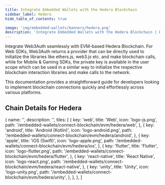 ```yaml
---
title: Integrate Embedded Wallets with the Hedera Blockchain
sidebar_label: Hedera
hide_table_of_contents: true

image: 'img/embedded-wallets/banners/hedera.png'
description: 'Integrate Embedded Wallets with the Hedera Blockchain | Embedded Wallets'
---
```



<SEO
  title="Integrate Embedded Wallets with the Hedera Blockchain"
  description="Integrate Embedded Wallets with the Hedera Blockchain | Embedded Wallets"
  image="https://docs.metamask.io/img/embedded-wallets/banners/hedera.png"
  slug="/embedded-wallets/connect-blockchain/evm/hedera"
/>

Integrate Web3Auth seamlessly with EVM-based Hedera Blockchain. For Web SDKs, Web3Auth returns a provider that can be directly used to initialize the libraries like ethers.js, web3.js etc. and make blockchain calls, while for Mobile & Gaming SDKs, the private key is available in the user scope which can be used in a similar way to initialize the respective blockchain interaction libraries and make calls to the network.

This documentation provides a straightforward guide for developers looking to implement blockchain connections quickly and effortlessly across various platforms.

## Chain Details for Hedera

<ChainDetailsHedera />

  {
    name: '',
    description: '',
    tiles: [
      {
        key: 'web',
        title: 'Web',
        icon: 'logo-js.png',
        path: '/embedded-wallets/connect-blockchain/evm/hedera/web',
      },
      {
        key: 'android',
        title: 'Android (Kotlin)',
        icon: 'logo-android.png',
        path: '/embedded-wallets/connect-blockchain/evm/hedera/android',
      },
      {
        key: 'apple',
        title: 'iOS (Swift)',
        icon: 'logo-apple.png',
        path: '/embedded-wallets/connect-blockchain/evm/hedera/ios',
      },
      {
        key: 'flutter',
        title: 'Flutter',
        icon: 'logo-flutter.png',
        path: '/embedded-wallets/connect-blockchain/evm/hedera/flutter',
      },
      {
        key: 'react-native',
        title: 'React Native',
        icon: 'logo-react.png',
        path: '/embedded-wallets/connect-blockchain/evm/hedera/react-native',
      },
      {
        key: 'unity',
        title: 'Unity',
        icon: 'logo-unity.png',
        path: '/embedded-wallets/connect-blockchain/evm/hedera/unity',
      },
    ],
  },
]

<Tiles tileGroups={Hedera} />
